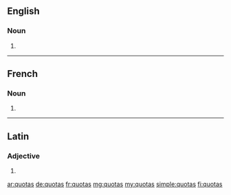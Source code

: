 ==English==

===Noun===
{{head|en|noun plural form}}

# {{plural of|quota|lang=en}}

----

==French==

===Noun===
{{head|fr|noun plural form|g=?}}

# {{plural of|quota|lang=fr}}

----

==Latin==

===Adjective===
{{la-adj-form|quotās}}

# {{inflection of|quotus||acc|f|p|lang=la}}

[[ar:quotas]]
[[de:quotas]]
[[fr:quotas]]
[[mg:quotas]]
[[my:quotas]]
[[simple:quotas]]
[[fi:quotas]]